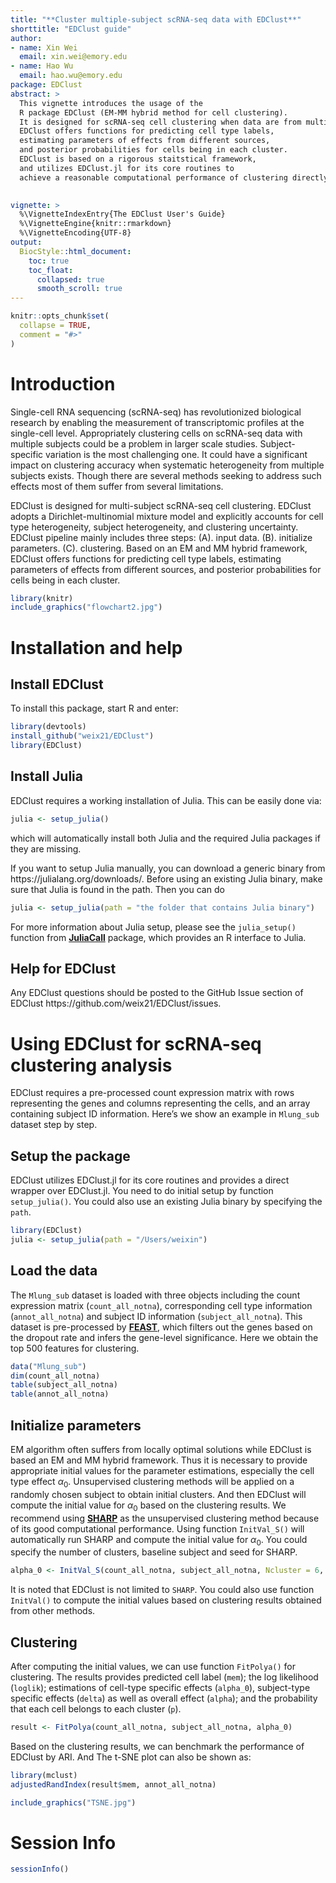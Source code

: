 ```yaml
---
title: "**Cluster multiple-subject scRNA-seq data with EDClust**"
shorttitle: "EDClust guide"
author:
- name: Xin Wei
  email: xin.wei@emory.edu
- name: Hao Wu
  email: hao.wu@emory.edu
package: EDClust
abstract: >
  This vignette introduces the usage of the 
  R package EDClust (EM-MM hybrid method for cell clustering). 
  It is designed for scRNA-seq cell clustering when data are from multiple subjects.
  EDClust offers functions for predicting cell type labels, 
  estimating parameters of effects from different sources, 
  and posterior probabilities for cells being in each cluster.
  EDClust is based on a rigorous staitstical framework, 
  and utilizes EDClust.jl for its core routines to 
  achieve a reasonable computational performance of clustering directly in R.
  

vignette: >
  %\VignetteIndexEntry{The EDClust User's Guide}
  %\VignetteEngine{knitr::rmarkdown}
  %\VignetteEncoding{UTF-8}
output:
  BiocStyle::html_document:
    toc: true
    toc_float:
      collapsed: true
      smooth_scroll: true
---
```



\tableofContents

```r
knitr::opts_chunk$set(
  collapse = TRUE,
  comment = "#>"
)
```

# Introduction

Single-cell RNA sequencing (scRNA-seq) has revolutionized biological research by 
enabling the measurement of transcriptomic profiles at the single-cell level. 
Appropriately clustering cells on scRNA-seq data with multiple subjects could be
a problem in larger scale studies.
Subject-specific variation is the most challenging one.
It could have a significant impact on clustering accuracy when
systematic heterogeneity from multiple subjects exists. 
Though there are several methods seeking to address such effects 
most of them suffer from several limitations.

EDClust is designed for multi-subject scRNA-seq cell clustering.
EDClust adopts a Dirichlet-multinomial mixture model and explicitly accounts for cell type heterogeneity, 
subject heterogeneity, and clustering uncertainty. 
EDClust pipeline mainly includes three steps: (A). input data. (B). initialize parameters. (C). clustering. 
Based on an EM and MM hybrid framework, EDClust offers functions for predicting cell type labels, 
estimating parameters of effects from different sources, and posterior probabilities for cells being in each cluster.

```r
library(knitr)
include_graphics("flowchart2.jpg")
```

# Installation and help

## Install EDClust
To install this package, start R and enter:

```r
library(devtools)
install_github("weix21/EDClust")
library(EDClust)
```

## Install Julia

EDClust requires a working installation of Julia. This can be easily done via:

```r
julia <- setup_julia() 
```

which will automatically install both Julia and the required Julia packages if they are missing. 

If you want to setup Julia manually, you can download a generic binary from https://julialang.org/downloads/. 
Before using an existing Julia binary, make sure that Julia is found in the path. Then you can do 

```r
julia <- setup_julia(path = "the folder that contains Julia binary") 
```

For more information about Julia setup, 
please see the `julia_setup()` function from [**JuliaCall**](https://github.com/Non-Contradiction/JuliaCall) package, 
which provides an R interface to Julia.

## Help for EDClust

Any EDClust questions should be posted
to the GitHub Issue section of EDClust 
https://github.com/weix21/EDClust/issues.

# Using EDClust for scRNA-seq clustering analysis

EDClust requires a pre-processed count expression matrix with rows representing the genes and columns representing the cells, 
and an array containing subject ID information. 
Here's we show an example in `Mlung_sub` dataset step by step.

## Setup the package 

EDClust utilizes EDClust.jl for its core routines and provides a direct wrapper over EDClust.jl. 
You need to do initial setup by function `setup_julia()`. 
You could also use an existing Julia binary by specifying the `path`.

```r
library(EDClust)
julia <- setup_julia(path = "/Users/weixin") 
```

## Load the data

The `Mlung_sub` dataset is loaded with three objects including the count expression matrix (`count_all_notna`), corresponding cell type information (`annot_all_notna`) and subject ID information (`subject_all_notna`). This dataset is pre-processed by [**FEAST**](https://github.com/suke18/FEAST), which filters out the genes based on the dropout rate and infers the gene-level significance. Here we obtain the top 500 features for clustering.

```r
data("Mlung_sub")
dim(count_all_notna)
table(subject_all_notna)
table(annot_all_notna)
```

## Initialize parameters

EM algorithm often suffers from locally optimal solutions while EDClust is based an EM and MM hybrid framework. 
Thus it is necessary to provide appropriate initial values for the parameter estimations, 
especially the cell type effect $\alpha_0$. 
Unsupervised clustering methods will be applied on a randomly chosen subject to obtain initial clusters. 
And then EDClust will compute the initial value for $\alpha_0$ based on the clustering results. 
We recommend using [**SHARP**](https://github.com/shibiaowan/SHARP) 
as the unsupervised clustering method because of its good computational performance.
Using function `InitVal_S()` will automatically run SHARP and compute the initial value for $\alpha_0$.
You could specify the number of clusters, baseline subject and seed for SHARP.

```r
alpha_0 <- InitVal_S(count_all_notna, subject_all_notna, Ncluster = 6, ID = 2, seed = 2345) 
```

It is noted that EDClust is not limited to `SHARP`.
You could also use function `InitVal()` to 
compute the initial values based on clustering results obtained from other methods. 

## Clustering

After computing the initial values, we can use function `FitPolya()` for clustering. 
The results provides predicted cell label (`mem`); the log likelihood (`loglik`); 
estimations of cell-type specific effects (`alpha_0`), subject-type specific effects (`delta`) as well as overall effect (`alpha`);
and the probability that each cell belongs to each cluster (`p`).

```r
result <- FitPolya(count_all_notna, subject_all_notna, alpha_0)
```

Based on the clustering results, we can benchmark the performance of EDClust by ARI. 
And The t-SNE plot can also be shown as: 

```r
library(mclust)
adjustedRandIndex(result$mem, annot_all_notna)
```

```r
include_graphics("TSNE.jpg")
```

# Session Info
```r
sessionInfo()
```


